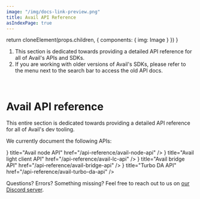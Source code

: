 ```yaml
---
image: "/img/docs-link-preview.png"
title: Avail API Reference
asIndexPage: true
---
```



  return cloneElement(props.children, {
    components: {
      img: Image
    }
  })
}

<Callout type="warning">

1. This section is dedicated towards providing a detailed API reference for all of Avail's APIs and SDKs.
2. If you are working with older versions of Avail's SDKs, please refer to the menu next to the search bar to access the old API docs.

</Callout>
<br/>

# Avail API reference

This entire section is dedicated towards providing a detailed API reference for all of Avail's dev tooling.

We currently document the following APIs: 

<Cards num={4}>
  <Cards.Card icon={<FileIcon />} title="Avail node API" href="/api-reference/avail-node-api" />
  <Cards.Card icon={<FileIcon />} title="Avail light client API" href="/api-reference/avail-lc-api" />
  <Cards.Card icon={<FileIcon />} title="Avail bridge API" href="/api-reference/avail-bridge-api" />
  <Cards.Card icon={<FileIcon />} title="Turbo DA API" href="/api-reference/avail-turbo-da-api" />
</Cards>

Questions? Errors? Something missing?
Feel free to reach out to us on [our Discord server](https://discord.gg/AvailProject).